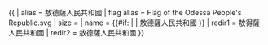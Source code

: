 {{ {{{1<noinclude>|country showdata</noinclude>}}}
| alias = 敖德薩人民共和國
| flag alias = Flag of the Odessa People's Republic.svg
| size = {{{size|}}}
| name = {{#if: {{{name|}}} | {{{name|}}} | 敖德薩人民共和國 }}
| redir1 = 敖得薩人民共和國
| redir2 = 敖德薩人民共和國
}}